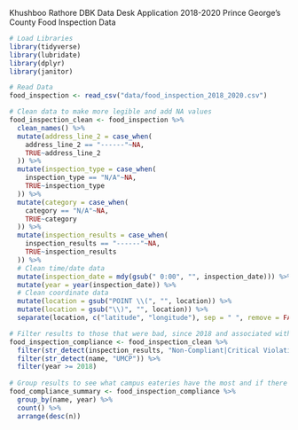 Khushboo Rathore
DBK Data Desk Application
2018-2020 Prince George's County Food Inspection Data

```r
# Load Libraries
library(tidyverse)
library(lubridate)
library(dplyr)
library(janitor)
```

```r
# Read Data
food_inspection <- read_csv("data/food_inspection_2018_2020.csv")

# Clean data to make more legible and add NA values
food_inspection_clean <- food_inspection %>% 
  clean_names() %>% 
  mutate(address_line_2 = case_when(
    address_line_2 == "------"~NA,
    TRUE~address_line_2
  )) %>% 
  mutate(inspection_type = case_when(
    inspection_type == "N/A"~NA,
    TRUE~inspection_type
  )) %>% 
  mutate(category = case_when(
    category == "N/A"~NA,
    TRUE~category
  )) %>% 
  mutate(inspection_results = case_when(
    inspection_results == "------"~NA,
    TRUE~inspection_results
  )) %>% 
  # Clean time/date data
  mutate(inspection_date = mdy(gsub(" 0:00", "", inspection_date))) %>%
  mutate(year = year(inspection_date)) %>%
  # Clean coordinate data
  mutate(location = gsub("POINT \\(", "", location)) %>% 
  mutate(location = gsub("\\)", "", location)) %>% 
  separate(location, c("latitude", "longitude"), sep = " ", remove = FALSE, convert = TRUE, extra = "drop")
```


```r
# Filter results to those that were bad, since 2018 and associated with campus
food_inspection_compliance <- food_inspection_clean %>% 
  filter(str_detect(inspection_results, "Non-Compliant|Critical Violations")) %>% 
  filter(str_detect(name, "UMCP")) %>% 
  filter(year >= 2018)
  
# Group results to see what campus eateries have the most and if there have been issues with their performance in these evaluations for multiple years
food_compliance_summary <- food_inspection_compliance %>% 
  group_by(name, year) %>% 
  count() %>% 
  arrange(desc(n))
  
```

